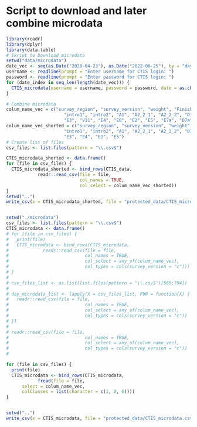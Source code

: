 # Script to download and later combine microdata
```r
library(readr)
library(dplyr)
library(data.table)
# Skript to Download microdata
setwd("data/microdata")
date_vec <- seq(as.Date("2020-04-23"), as.Date("2022-06-25"), by = "day") # Second date is end date
username <- readline(prompt = "Enter username for CTIS login: ")
password <- readline(prompt = "Enter password for CTIS login: ")
for (date_index in seq_len(length(date_vec))) {
  CTIS_microdata(username = username, password = password, date = as.character(date_vec[date_index]), type = "full")
}

# Combine microdata
colum_name_vec = c("survey_region", "survey_version", "weight", "Finished", "RecordedDate", "module",
                      "intro1", "intro2", "A1", "A2_2_1", "A2_2_2", "D1", "D2", "D4", "D5",
                      "E3", "V11", "E4", "E8", "E2", "E5", "E7a", "D7a", "D10")
colum_name_vec_shorted = c("survey_region", "survey_version", "weight", "Finished", "RecordedDate",
                      "intro1", "intro2", "A1", "A2_2_1", "A2_2_2", "D1", "D2", "D4",
                      "E3", "E4", "E2", "E5")
# Create list of files
csv_files <- list.files(pattern = "\\.csv$")

CTIS_microdata_shorted <- data.frame()
for (file in csv_files) {
  CTIS_microdata_shorted <- bind_rows(CTIS_data, 
            readr::read_csv(file = file, 
                            col_names = TRUE, 
                            col_select = colum_name_vec_shorted))
}
setwd("..")
write_csv(x = CTIS_microdata_shorted, file = "protected_data/CTIS_microdata_shorted.csv")


setwd("./microdata")
csv_files <- list.files(pattern = "\\.csv$")
CTIS_microdata <- data.frame()
# for (file in csv_files) {
#   print(file)
#   CTIS_microdata <- bind_rows(CTIS_microdata, 
#             readr::read_csv(file = file, 
#                             col_names = TRUE, 
#                             col_select = any_of(colum_name_vec), 
#                             col_types = cols(survey_version = "c")))
# }
# 
# csv_files_list <- as.list(list.files(pattern = "\\.csv$")[565:794])
# 
# day_microdata_list <- lapply(X = csv_files_list, FUN = function(X) {
#   readr::read_csv(file = file, 
#                             col_names = TRUE, 
#                             col_select = any_of(colum_name_vec), 
#                             col_types = cols(survey_version = "c"))
# })
# 
# readr::read_csv(file = file, 
#                             col_names = TRUE, 
#                             col_select = any_of(colum_name_vec), 
#                             col_types = cols(survey_version = "c"))
# 

for (file in csv_files) {
  print(file)
  CTIS_microdata <- bind_rows(CTIS_microdata, 
            fread(file = file,
      select = colum_name_vec, 
      colClasses = list(character = c(1, 2, 6))))
}


setwd("..")
write_csv(x = CTIS_microdata, file = "protected_data/CTIS_microdata.csv")

```

